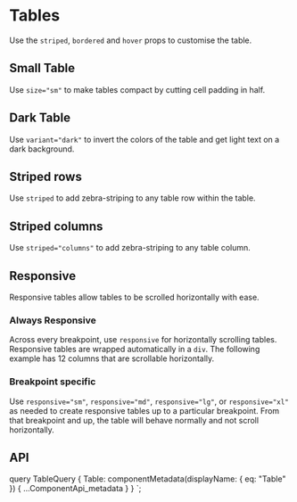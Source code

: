

# Tables

Use the `striped`, `bordered` and `hover` props to customise the table.

<ReactPlayground codeText={TableBasic} />

## Small Table

Use `size="sm"` to make tables compact by cutting cell padding in half.

<ReactPlayground codeText={TableSmall} />

## Dark Table

Use `variant="dark"` to invert the colors of the table and get light text
on a dark background.

<ReactPlayground codeText={TableDark} />

## Striped rows

Use `striped` to add zebra-striping to any table row within the table.

<ReactPlayground codeText={TableStripedRow} />

## Striped columns

Use `striped="columns"` to add zebra-striping to any table column.

<ReactPlayground codeText={TableStripedColumns} />

## Responsive

Responsive tables allow tables to be scrolled horizontally with ease.

### Always Responsive

Across every breakpoint, use `responsive` for horizontally scrolling tables.
Responsive tables are wrapped automatically in a `div`. The following example
has 12 columns that are scrollable horizontally.

<ReactPlayground codeText={TableResponsive} />

### Breakpoint specific

Use `responsive="sm"`, `responsive="md"`, `responsive="lg"`, or `responsive="xl"`
as needed to create responsive tables up to a particular breakpoint. From that
breakpoint and up, the table will behave normally and not scroll horizontally.

<ReactPlayground codeText={TableResponsiveBreakpoints} />

## API

<ComponentApi metadata={props.data.Table} />

  query TableQuery {
    Table: componentMetadata(displayName: { eq: "Table" }) {
      ...ComponentApi_metadata
    }
  }
`;
